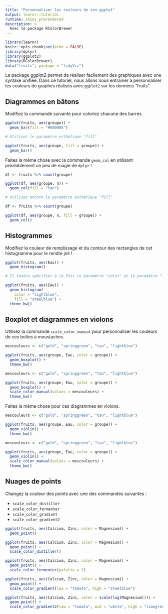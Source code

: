 ```yaml
---
title: "Personnaliser les couleurs de son ggplot"
output: learnr::tutorial
runtime: shiny_prerendered
description: >
  Avec le package RColorBrewer
---
```


```r
library(learnr)
knitr::opts_chunk$set(echo = FALSE)
library(dplyr)
library(ggplot2)
library(RColorBrewer)
data("fruits", package = "tidyViz")
```

Le package ggplot2 permet de réaliser facilement des graphiques avec une syntaxe unifiée. Dans ce tutoriel, nous allons nous entraîner à personnaliser les couleurs de graphes réalisés avec `ggplot2` sur les données "fruits".

## Diagrammes en bâtons

Modifiez la commande suivante pour coloriez chacune des barres.

```r
ggplot(fruits, aes(groupe)) + 
  geom_bar(fill = "#880088")
```

```r
# Utilisez le paramètre esthétique "fill"
```

```r
ggplot(fruits, aes(groupe, fill = groupe)) + 
  geom_bar()
```

Faites la même chose avec la commande `geom_col` en utilisant préalablement un peu de magie de `dplyr` !

```r
df <- fruits %>% count(groupe)

ggplot(df, aes(groupe, n)) +
  geom_col(fill = "tan")
```

```r
# Utilisez encore le paramètre esthétique "fill"
```

```r
df <- fruits %>% count(groupe)

ggplot(df, aes(groupe, n, fill = groupe)) +
  geom_col()
```

## Histogrammes

Modifiez la couleur de remplissage et du contour des rectangles de cet histogramme pour le rendre joli !

```r
ggplot(fruits, aes(Eau)) + 
  geom_histogram()
```

```r
# Il faudra spécifier à la fois le paramètre "color" et le paramètre "fill"
```


```r
ggplot(fruits, aes(Eau)) + 
  geom_histogram(
    color = "lightblue",
    fill = "steelblue") + 
  theme_bw()
```

## Boxplot et diagrammes en violons

Utilisez la commande `scale_color_manual` pour personnaliser les couleurs de ces boîtes à moustaches.


```r
mescouleurs <- c("gold", "springgreen", "tan", "lightblue")

ggplot(fruits, aes(groupe, Eau, color = groupe)) + 
  geom_boxplot() + 
  theme_bw()
```


```r
mescouleurs <- c("gold", "springgreen", "tan", "lightblue")

ggplot(fruits, aes(groupe, Eau, color = groupe)) + 
  geom_boxplot() + 
  scale_color_manual(values = mescouleurs) + 
  theme_bw()
```

Faites la même chose pour ces diagrammes en violons.

```r
mescouleurs <- c("gold", "springgreen", "tan", "lightblue")

ggplot(fruits, aes(groupe, Eau, color = groupe)) + 
  geom_violin() + 
  theme_bw()
```


```r
mescouleurs <- c("gold", "springgreen", "tan", "lightblue")

ggplot(fruits, aes(groupe, Eau, color = groupe)) + 
  geom_violin() + 
  scale_color_manual(values = mescouleurs) + 
  theme_bw()
```

## Nuages de points

Changez la couleur des points avec une des commandes suivantes : 

 * `scale_color_distiller`
 * `scale_color_fermenter`
 * `scale_color_gradient`
 * `scale_color_gradient2`

```r
ggplot(fruits, aes(Calcium, Zinc, color = Magnesium)) + 
  geom_point()
```

```r
ggplot(fruits, aes(Calcium, Zinc, color = Magnesium)) + 
  geom_point() + 
  scale_color_distiller()

ggplot(fruits, aes(Calcium, Zinc, color = Magnesium)) + 
  geom_point() + 
  scale_color_fermenter(palette = 2)

ggplot(fruits, aes(Calcium, Zinc, color = Magnesium)) + 
  geom_point() + 
  scale_color_gradient(low = "tomato", high = "steelblue")

ggplot(fruits, aes(Calcium, Zinc, color = scale(log(Magnesium)))) + 
  geom_point() + 
  scale_color_gradient2(low = "tomato", mid = "white", high = "limegreen")
```



